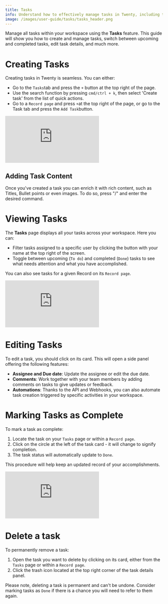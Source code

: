 ```yaml
---
title: Tasks
info: Understand how to effectively manage tasks in Twenty, including tasks creation, viewing, editing, marking as complete, and deletion.
image: /images/user-guide/tasks/tasks_header.png
---
```


Manage all tasks within your workspace using the **Tasks** feature. This guide will show you how to create and manage tasks, switch between upcoming and completed tasks, edit task details, and much more.

# Creating Tasks

Creating tasks in Twenty is seamless. You can either:

-  Go to the `Tasks`tab and press the `+` button at the top right of the page.
-  Use the search function by pressing `cmd/ctrl + k`, then select 'Create task' from the list of quick actions.
-  Go to a `Record page` and press `+`at the top right of the page, or go to the Task tab and press the `Add Task`button. 

<div style={{padding:'70.59% 0 0 0', position:'relative'}}>
  <iframe 
    src="https://player.vimeo.com/video/928786754?autoplay=1&loop=1&autopause=0&background=1&amp;app_id=58479" 
    frameborder="0" 
    allow="autoplay; fullscreen; picture-in-picture; clipboard-write" 
    style={{
      position:'absolute',
      top:0,
      left:0,
      width:'100%',
      height:'100%',
      borderRadius: '16px', 
      border:'2px solid black'
    }}
    title="Export data"
  ></iframe>
</div>
<script src="https://player.vimeo.com/api/player.js"></script>

## Adding Task Content

Once you've created a task you can enrich it with rich content, such as Titles, Bullet points or even images. To do so, press "/" and enter the desired command.

# Viewing Tasks

The **Tasks** page displays all your tasks across your workspace. Here you can:

- Filter tasks assigned to a specific user by clicking the button with your name at the top right of the screen.
- Toggle between upcoming (`To do`) and completed (`Done`) tasks to see what needs attention and what you have accomplished.

You can also see tasks for a given Record on its `Record page`.

<div style={{padding:'69.01% 0 0 0', position:'relative'}}>
  <iframe 
    src="https://player.vimeo.com/video/927908280?autoplay=1&loop=1&autopause=0&background=1&amp;app_id=58479" 
    frameborder="0" 
    allow="autoplay; fullscreen; picture-in-picture; clipboard-write" 
    style={{
      position:'absolute',
      top:0,
      left:0,
      width:'100%',
      height:'100%',
      borderRadius: '16px', 
      border:'2px solid black'
    }}
    title="Export data"
  ></iframe>
</div>
<script src="https://player.vimeo.com/api/player.js"></script>

# Editing Tasks

To edit a task, you should click on its card. This will open a side panel offering the following features:

-  **Assignee and Due date**: Update the assignee or edit the due date.
-  **Comments**: Work together with your team members by adding comments on tasks to give updates or feedback.
-  **Automations**: Thanks to the API and Webhooks, you can also automate task creation triggered by specific activities in your workspace.

# Marking Tasks as Complete

To mark a task as complete:

1. Locate the task on your `Tasks` page or within a `Record page`.
2. Click on the circle at the left of the task card - it will change to signify completion.
3. The task status will automatically update to `Done`.

This procedure will help keep an updated record of your accomplishments. 

<div style={{padding:'69.01% 0 0 0', position:'relative'}}>
  <iframe 
    src="https://player.vimeo.com/video/927910083?autoplay=1&loop=1&autopause=0&background=1&amp;app_id=58479" 
    frameborder="0" 
    allow="autoplay; fullscreen; picture-in-picture; clipboard-write" 
    style={{
      position:'absolute',
      top:0,
      left:0,
      width:'100%',
      height:'100%',
      borderRadius: '16px', 
      border:'2px solid black'
    }}
    title="Export data"
  ></iframe>
</div>
<script src="https://player.vimeo.com/api/player.js"></script>

# Delete a task

To permanently remove a task:

1. Open the task you want to delete by clicking on its card, either from the `Tasks` page or within a `Record page`.
2. Click the trash icon located at the top right corner of the task details panel.

Please note, deleting a task is permanent and can't be undone. Consider marking tasks as `Done` if there is a chance you will need to refer to them again.
